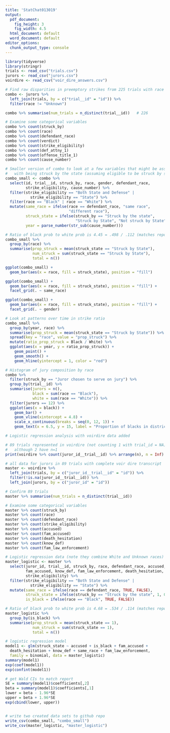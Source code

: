 ```yaml
---
title: 'StatChat013019'
output:
  pdf_document:
    fig_height: 3
    fig_width: 4.5
  html_document: default
  word_document: default
editor_options: 
  chunk_output_type: console
---
```


```r
library(tidyverse)
library(stringr)
trials <- read_csv("trials.csv")
jurors <- read_csv("jurors.csv")
voirdire <- read_csv("voir_dire_answers.csv")
```

```r
# Find raw disparities in preemptory strikes from 225 trials with race data
combo <- jurors %>%
  left_join(trials, by = c("trial__id" = "id")) %>%
  filter(race != "Unknown")

combo %>% summarise(num_trials = n_distinct(trial__id))   # 226

# Examine some categorical variables
combo %>% count(struck_by)
combo %>% count(race)
combo %>% count(defendant_race)
combo %>% count(verdict)
combo %>% count(strike_eligibility)
combo %>% count(def_attny_1)
combo %>% count(offense_title_1)
combo %>% count(cause_number)

# Smaller version of combo to look at a few variables that might be associated
#   with being struck by the state (assuming eligible to be struck by state)
combo_small <- combo %>%
  select(id, trial__id, struck_by, race, gender, defendant_race, 
         strike_eligibility, cause_number) %>%
  filter(strike_eligibility == "Both State and Defense" | 
           strike_eligibility == "State") %>%
  filter(race == "Black" | race == "White") %>%
  mutate(same_race = ifelse(race == defendant_race, "same race", 
                            "different race"),
         struck_state = ifelse(struck_by == "Struck by the state", 
                               "Struck by State", "Not struck by State"),
         year = parse_number(str_sub(cause_number)))

# Ratio of black prob to white prob is 4.45 = .498 / .112 (matches report)
combo_small %>%
  group_by(race) %>%
  summarise(prop_struck = mean(struck_state == "Struck by State"),
            num_struck = sum(struck_state == "Struck by State"),
            total = n())

ggplot(combo_small) +
  geom_bar(aes(x = race, fill = struck_state), position = "fill")

ggplot(combo_small) +
  geom_bar(aes(x = race, fill = struck_state), position = "fill") +
  facet_grid(. ~ same_race)

ggplot(combo_small) +
  geom_bar(aes(x = race, fill = struck_state), position = "fill") +
  facet_grid(. ~ gender)

# Look at patterns over time in strike ratio
combo_small %>%
  group_by(year, race) %>%
  summarise(prop_struck = mean(struck_state == "Struck by State")) %>%
  spread(key = "race", value = "prop_struck") %>%
  mutate(ratio_prop_struck = Black / White) %>%
  ggplot(aes(x = year, y = ratio_prop_struck)) +
    geom_point() +
    geom_smooth() +
    geom_hline(yintercept = 1, color = "red") 

# Histogram of jury composition by race
combo %>%
  filter(struck_by == "Juror chosen to serve on jury") %>%
  group_by(trial__id) %>%
  summarise(jurors = n(),
            black = sum(race == "Black"),
            white = sum(race == "White")) %>%
  filter(jurors == 12) %>%
  ggplot(aes(x = black)) +
    geom_bar() +
    geom_vline(xintercept = 4.8) +
    scale_x_continuous(breaks = seq(0, 12, 1)) +
    geom_text(x = 6.5, y = 15, label = "Proportion of blacks in district")
```

```r

# Logistic regression analysis with voirdire data added

# 89 trials represented in voirdire (not counting 1 with trial_id = NA),
#   although 2 have n=1
print(voirdire %>% count(juror_id__trial__id) %>% arrange(n), n = Inf)

# all data for jurors in 89 trials with complete voir dire transcript
master <- voirdire %>%
  left_join(trials, by = c("juror_id__trial__id" = "id")) %>%
  filter(!is.na(juror_id__trial__id)) %>%
  left_join(jurors, by = c("juror_id" = "id"))

# Confirm 89 trials
master %>% summarise(num_trials = n_distinct(trial__id))

# Examine some categorical variables
master %>% count(struck_by)
master %>% count(race)
master %>% count(defendant_race)
master %>% count(strike_eligibility)
master %>% count(accused)
master %>% count(fam_accused)
master %>% count(death_hesitation)
master %>% count(know_def)
master %>% count(fam_law_enforcement)

# Logistic regression data (note they combine White and Unknown races)
master_logistic <- master %>%
  select(juror_id, trial__id, struck_by, race, defendant_race, accused, 
         fam_accused, know_def, fam_law_enforcement, death_hesitation,
         strike_eligibility) %>%
  filter(strike_eligibility == "Both State and Defense" | 
           strike_eligibility == "State") %>%
  mutate(same_race = ifelse(race == defendant_race, TRUE, FALSE),
         struck_state = ifelse(struck_by == "Struck by the state", 1, 0),
         is_black = ifelse(race == "Black", TRUE, FALSE))

# Ratio of black prob to white prob is 4.68 = .534 / .114 (matches report)
master_logistic %>%
  group_by(is_black) %>%
  summarise(prop_struck = mean(struck_state == 1),
            num_struck = sum(struck_state == 1),
            total = n())

# logistic regression model
model1 <- glm(struck_state ~ accused + is_black + fam_accused +
  death_hesitation + know_def + same_race + fam_law_enforcement, 
  family = binomial, data = master_logistic)
summary(model1)
exp(coef(model1))
exp(confint(model1))

# get Wald CIs to match report
SE = summary(model1)$coefficients[,2]
beta = summary(model1)$coefficients[,1]
lower = beta - 1.96*SE
upper = beta + 1.96*SE
exp(cbind(lower, upper))


# write two created data sets to github repo
write_csv(combo_small, "combo_small")
write_csv(master_logistic, "master_logistic")

```
